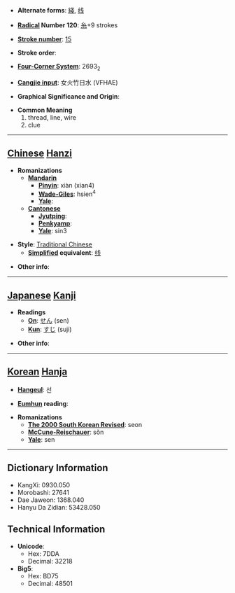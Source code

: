 * '''Alternate forms''': [[綫]], [[线]]

* '''[[Wiktionary:Chinese radical index| Radical]] Number 120''': [[Wiktionary:Chinese radical index 糸|糸]]+9 strokes

* '''[[Wiktionary:Chinese total strokes index|Stroke number]]''': [[Wiktionary:Chinese total strokes index 15|15]]

* '''Stroke order''': 

* '''[[Wiktionary:Chinese four corner index|Four-Corner System]]''': 2693<sub>2</sub>

* '''[[Wiktionary:Chinese Cangjie index|Cangjie input]]''': 女火竹日水 (VFHAE)

* '''Graphical Significance and Origin''': 

* '''Common Meaning'''
*#thread, line, wire
*# clue


----

== [[Chinese]] [[Hanzi]] ==

* '''Romanizations'''
** '''[[Mandarin]]'''
*** '''[[Pinyin]]''': xiàn (xian4)
*** '''[[Wade-Giles]]''': hsien<sup>4</sup>
*** '''[[Yale]]''': 
** '''[[Cantonese]]'''
*** '''[[Jyutping]]''':
*** '''[[Penkyamp]]''': 
*** '''[[Yale]]''': sin3

* '''Style''': [[Traditional Chinese]] 
** '''[[Simplified Chinese|Simplified]] equivalent''': [[线]]

* '''Other info''': 

----

== [[Japanese]] [[Kanji]] ==

* '''Readings'''
** '''[[On]]''': [[せん]] (sen)
** '''[[Kun]]''': [[すじ]] (suji)

* '''Other info''':  

----

== [[Korean]] [[Hanja]] ==

* '''[[Hangeul]]''': 선

* '''[[Eumhun]] reading''': 

* '''Romanizations'''
** '''[[The 2000 South Korean Revised Romanization|The 2000 South Korean Revised]]''': seon
** '''[[McCune-Reischauer]]''': sŏn
** '''[[Yale]]''': sen

----

== Dictionary Information ==

* KangXi: 0930.050
* Morobashi: 27641
* Dae Jaweon: 1368.040
* Hanyu Da Zidian: 53428.050

== Technical Information ==

* '''Unicode''':
** Hex: 7DDA
** Decimal: 32218
* '''Big5''':
** Hex: BD75
** Decimal: 48501